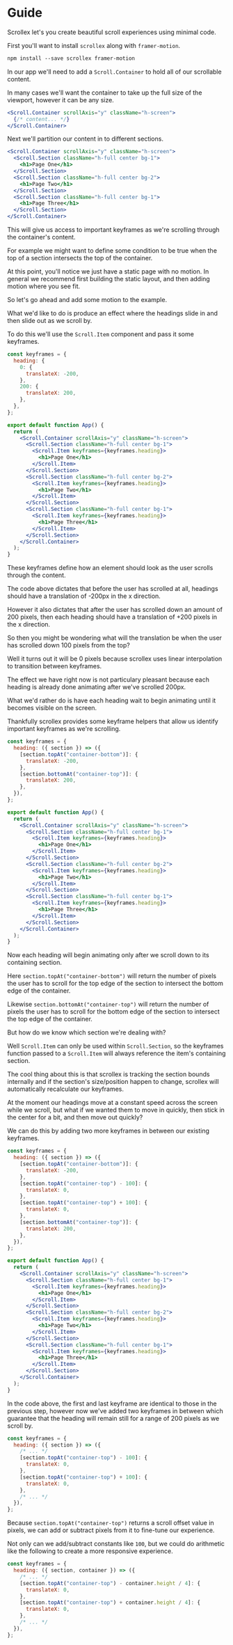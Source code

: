
<CodeSectionProvider>
<CodeSection>

# Guide

Scrollex let's you create beautiful scroll experiences using minimal code.

</CodeSection>
<CodeSection files={files.base}>

First you'll want to install `scrollex` along with `framer-motion`.

```html
npm install --save scrollex framer-motion
```

In our app we'll need to add a `Scroll.Container` to hold all of our scrollable content.

In many cases we'll want the container to take up the full size of the viewport, however it can be any size.

```jsx
<Scroll.Container scrollAxis="y" className="h-screen">
  {/* content... */}
</Scroll.Container>
```

</CodeSection>
<CodeSection files={files.sectionOne}>

Next we'll partition our content in to different sections.

```jsx
<Scroll.Container scrollAxis="y" className="h-screen">
  <Scroll.Section className="h-full center bg-1">
    <h1>Page One</h1>
  </Scroll.Section>
  <Scroll.Section className="h-full center bg-2">
    <h1>Page Two</h1>
  </Scroll.Section>
  <Scroll.Section className="h-full center bg-1">
    <h1>Page Three</h1>
  </Scroll.Section>
</Scroll.Container>
```

This will give us access to important keyframes as we're scrolling through the container's content.

For example we might want to define some condition to be true when the top of a section intersects the top of the container.

At this point, you'll notice we just have a static page with no motion. In general we recommend first building the static layout, and then adding motion where you see fit.

So let's go ahead and add some motion to the example.

</CodeSection>
<CodeSection files={files.sectionTwo}>

What we'd like to do is produce an effect where the headings slide in and then slide out as we scroll by.

To do this we'll use the `Scroll.Item` component and pass it some keyframes.

```jsx
const keyframes = {
  heading: {
    0: {
      translateX: -200,
    },
    200: {
      translateX: 200,
    },
  },
};

export default function App() {
  return (
    <Scroll.Container scrollAxis="y" className="h-screen">
      <Scroll.Section className="h-full center bg-1">
        <Scroll.Item keyframes={keyframes.heading}>
          <h1>Page One</h1>
        </Scroll.Item>
      </Scroll.Section>
      <Scroll.Section className="h-full center bg-2">
        <Scroll.Item keyframes={keyframes.heading}>
          <h1>Page Two</h1>
        </Scroll.Item>
      </Scroll.Section>
      <Scroll.Section className="h-full center bg-1">
        <Scroll.Item keyframes={keyframes.heading}>
          <h1>Page Three</h1>
        </Scroll.Item>
      </Scroll.Section>
    </Scroll.Container>
  );
}
```

These keyframes define how an element should look as the user scrolls through the content.

The code above dictates that before the user has scrolled at all, headings should have a translation of -200px in the x direction.

However it also dictates that after the user has scrolled down an amount of 200 pixels, then each heading should have a translation of +200 pixels in the x direction.

So then you might be wondering what will the translation be when the user has scrolled down 100 pixels from the top?

Well it turns out it will be 0 pixels because scrollex uses linear interpolation to transition between keyframes.

The effect we have right now is not particulary pleasant because each heading is already done animating after we've scrolled 200px.

What we'd rather do is have each heading wait to begin animating until it becomes visible on the screen.

</CodeSection>

<CodeSection files={files.sectionThree}>

Thankfully scrollex provides some keyframe helpers that allow us identify important keyframes as we're scrolling.

```jsx
const keyframes = {
  heading: ({ section }) => ({
    [section.topAt("container-bottom")]: {
      translateX: -200,
    },
    [section.bottomAt("container-top")]: {
      translateX: 200,
    },
  }),
};

export default function App() {
  return (
    <Scroll.Container scrollAxis="y" className="h-screen">
      <Scroll.Section className="h-full center bg-1">
        <Scroll.Item keyframes={keyframes.heading}>
          <h1>Page One</h1>
        </Scroll.Item>
      </Scroll.Section>
      <Scroll.Section className="h-full center bg-2">
        <Scroll.Item keyframes={keyframes.heading}>
          <h1>Page Two</h1>
        </Scroll.Item>
      </Scroll.Section>
      <Scroll.Section className="h-full center bg-1">
        <Scroll.Item keyframes={keyframes.heading}>
          <h1>Page Three</h1>
        </Scroll.Item>
      </Scroll.Section>
    </Scroll.Container>
  );
}
```

Now each heading will begin animating only after we scroll down to its containing section.

Here `section.topAt("container-bottom")` will return the number of pixels the user has to scroll for the top edge of the section to intersect the bottom edge of the container.

Likewise `section.bottomAt("container-top")` will return the number of pixels the user has to scroll for the bottom edge of the section to intersect the top edge of the container.

But how do we know which section we're dealing with?

Well `Scroll.Item` can only be used within `Scroll.Section`, so the keyframes function passed to a `Scroll.Item` will always reference the item's containing section.

The cool thing about this is that scrollex is tracking the section bounds internally and if the section's size/position happen to change, scrollex will automatically recalculate our keyframes.

At the moment our headings move at a constant speed across the screen while we scroll, but what if we wanted them to move in quickly, then stick in the center for a bit, and then move out quickly?

</CodeSection>

<CodeSection files={files.sectionFour}>

We can do this by adding two more keyframes in between our existing keyframes.

```jsx
const keyframes = {
  heading: ({ section }) => ({
    [section.topAt("container-bottom")]: {
      translateX: -200,
    },
    [section.topAt("container-top") - 100]: {
      translateX: 0,
    },
    [section.topAt("container-top") + 100]: {
      translateX: 0,
    },
    [section.bottomAt("container-top")]: {
      translateX: 200,
    },
  }),
};

export default function App() {
  return (
    <Scroll.Container scrollAxis="y" className="h-screen">
      <Scroll.Section className="h-full center bg-1">
        <Scroll.Item keyframes={keyframes.heading}>
          <h1>Page One</h1>
        </Scroll.Item>
      </Scroll.Section>
      <Scroll.Section className="h-full center bg-2">
        <Scroll.Item keyframes={keyframes.heading}>
          <h1>Page Two</h1>
        </Scroll.Item>
      </Scroll.Section>
      <Scroll.Section className="h-full center bg-1">
        <Scroll.Item keyframes={keyframes.heading}>
          <h1>Page Three</h1>
        </Scroll.Item>
      </Scroll.Section>
    </Scroll.Container>
  );
}
```

In the code above, the first and last keyframe are identical to those in the previous step, however now we've added two keyframes in between which guarantee that the heading will remain still for a range of 200 pixels as we scroll by.

```jsx
const keyframes = {
  heading: ({ section }) => ({
    /* ... */
    [section.topAt("container-top") - 100]: {
      translateX: 0,
    },
    [section.topAt("container-top") + 100]: {
      translateX: 0,
    },
    /* ... */
  }),
};
```

Because `section.topAt("container-top")` returns a scroll offset value in pixels, we can add or subtract pixels from it to fine-tune our experience.

Not only can we add/subtract constants like `100`, but we could do arithmetic like the following to create a more responsive experience.

```jsx
const keyframes = {
  heading: ({ section, container }) => ({
    /* ... */
    [section.topAt("container-top") - container.height / 4]: {
      translateX: 0,
    },
    [section.topAt("container-top") + container.height / 4]: {
      translateX: 0,
    },
    /* ... */
  }),
};
```

</CodeSection>
</CodeSectionProvider>

